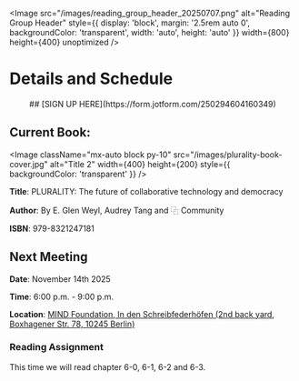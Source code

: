 
<Image
  src="/images/reading_group_header_20250707.png"
  alt="Reading Group Header"
  style={{
    display: 'block',
    margin: '2.5rem auto 0',
    backgroundColor: 'transparent',
    width: 'auto',
    height: 'auto'
  }}
  width={800}
  height={400}
  unoptimized
/>

# Details and Schedule

<div align="center">
  ## [SIGN UP HERE](https://form.jotform.com/250294604160349)
</div>

## Current Book:

<Image
  className="mx-auto block py-10"
  src="/images/plurality-book-cover.jpg"
  alt="Title 2"
  width={400}
  height={200}
  style={{ backgroundColor: 'transparent' }}
/>

**Title**: PLURALITY: The future of collaborative technology and democracy  

**Author**: By E. Glen Weyl, Audrey Tang and ⿻ Community

**ISBN**: 979-8321247181

## Next Meeting

**Date**: November 14th 2025  

**Time**: 6:00 p.m. - 9:00 p.m. 

**Location**: [MIND Foundation, In den Schreibfederhöfen (2nd back yard, Boxhagener Str. 78, 10245 Berlin)](https://maps.app.goo.gl/Reuj57eFv7VXvxxq8) 



### Reading Assignment

This time we will read chapter 6-0, 6-1, 6-2 and 6-3.
